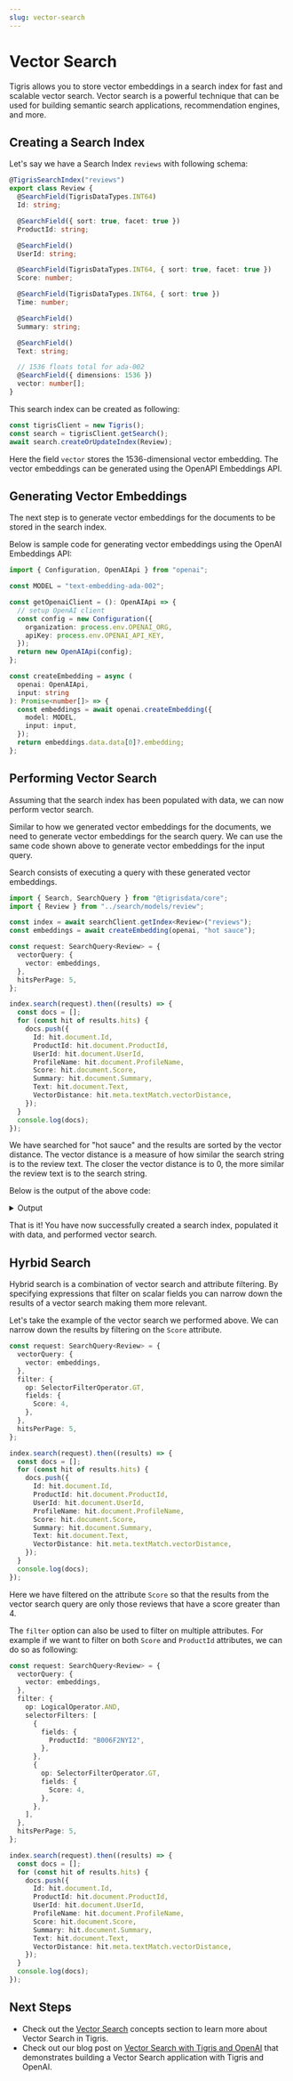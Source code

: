 ```yaml
---
slug: vector-search
---
```



# Vector Search

Tigris allows you to store vector embeddings in a search index for fast and scalable vector search.
Vector search is a powerful technique that can be used for building semantic search
applications, recommendation engines, and more.

## Creating a Search Index

Let's say we have a Search Index `reviews` with following schema:

```ts
@TigrisSearchIndex("reviews")
export class Review {
  @SearchField(TigrisDataTypes.INT64)
  Id: string;

  @SearchField({ sort: true, facet: true })
  ProductId: string;

  @SearchField()
  UserId: string;

  @SearchField(TigrisDataTypes.INT64, { sort: true, facet: true })
  Score: number;

  @SearchField(TigrisDataTypes.INT64, { sort: true })
  Time: number;

  @SearchField()
  Summary: string;

  @SearchField()
  Text: string;

  // 1536 floats total for ada-002
  @SearchField({ dimensions: 1536 })
  vector: number[];
}
```

This search index can be created as following:

```ts
const tigrisClient = new Tigris();
const search = tigrisClient.getSearch();
await search.createOrUpdateIndex(Review);
```

Here the field `vector` stores the 1536-dimensional vector embedding. The vector embeddings can be generated
using the OpenAPI Embeddings API.

## Generating Vector Embeddings

The next step is to generate vector embeddings for the documents to be stored in the search index.

Below is sample code for generating vector embeddings using the OpenAI Embeddings API:

```ts
import { Configuration, OpenAIApi } from "openai";

const MODEL = "text-embedding-ada-002";

const getOpenaiClient = (): OpenAIApi => {
  // setup OpenAI client
  const config = new Configuration({
    organization: process.env.OPENAI_ORG,
    apiKey: process.env.OPENAI_API_KEY,
  });
  return new OpenAIApi(config);
};

const createEmbedding = async (
  openai: OpenAIApi,
  input: string
): Promise<number[]> => {
  const embeddings = await openai.createEmbedding({
    model: MODEL,
    input: input,
  });
  return embeddings.data.data[0]?.embedding;
};
```

## Performing Vector Search

Assuming that the search index has been populated with data, we can now perform vector search.

Similar to how we generated vector embeddings for the documents, we need to generate vector
embeddings for the search query. We can use the same code shown above to generate vector embeddings
for the input query.

Search consists of executing a query with these generated vector embeddings.

```ts
import { Search, SearchQuery } from "@tigrisdata/core";
import { Review } from "../search/models/review";

const index = await searchClient.getIndex<Review>("reviews");
const embeddings = await createEmbedding(openai, "hot sauce");

const request: SearchQuery<Review> = {
  vectorQuery: {
    vector: embeddings,
  },
  hitsPerPage: 5,
};

index.search(request).then((results) => {
  const docs = [];
  for (const hit of results.hits) {
    docs.push({
      Id: hit.document.Id,
      ProductId: hit.document.ProductId,
      UserId: hit.document.UserId,
      ProfileName: hit.document.ProfileName,
      Score: hit.document.Score,
      Summary: hit.document.Summary,
      Text: hit.document.Text,
      VectorDistance: hit.meta.textMatch.vectorDistance,
    });
  }
  console.log(docs);
});
```

We have searched for "hot sauce" and the results are sorted by the vector distance. The
vector distance is a measure of how similar the search string is to the review text. The
closer the vector distance is to 0, the more similar the review text is to the search
string.

Below is the output of the above code:

<details>
<summary>Output</summary>

```
[
  {
    "Id": 988,
    "ProductId": "B006F2NYI2",
    "UserId": "A36GDATSF85X7W",
    "ProfileName": "Matt Waz",
    "Score": 5,
    "Summary": "Awesome Sauce",
    "Text": "This hot sauce is one of my favorites. Its a perfect balance of tasty and spicy. You can smell the flavors immediately when you open the bottle. A mix of garlic, habanero, and other spices. I put this on everything and tend to go through one bottle a week. I highly recommend this to anyone who likes hot sauce.",
    "VectorDistance": 0.14292240142822266
  },
  {
    "Id": 995,
    "ProductId": "B006F2NYI2",
    "UserId": "A1T5CH6SHV989P",
    "ProfileName": "a biemold",
    "Score": 5,
    "Summary": "best hot sauce around",
    "Text": "absolutely love the habenaro sauce...use it on eggs, sandwiches most anything for a good kick! have watched the progessing popularity of theis homegrown product...have nothing but the highes accolades for the chef and the product..get out there and try it!",
    "VectorDistance": 0.14448332786560059
  },
  {
    "Id": 994,
    "ProductId": "B006F2NYI2",
    "UserId": "A1KFUVZ3BZ59R1",
    "ProfileName": "merplinger",
    "Score": 5,
    "Summary": "Best all around hot sauce",
    "Text": "So far I have had the habanero and the medium sauces and they were amazing. My fiance and I use them nearly daily and I just picked up 3 more. It goes really well on all sorts of dishes to add the extra kick.<br /><br />The sauce itself lasts a lot longer than it appears. It is thick and a bottle will last us a couple of weeks of heavy use. We love to use it for breakfast on eggs or in burritos and for dinners or soups for added spice.",
    "VectorDistance": 0.1463753581047058
  },
  {
    "Id": 998,
    "ProductId": "B006F2NYI2",
    "UserId": "A3G313KLWDG3PW",
    "ProfileName": "kefka82",
    "Score": 5,
    "Summary": "this sauce is the shiznit",
    "Text": "this sauce is so good with just about anything, i like adding it to asian food or anything with egg or noodles, it has a good burn with a strong flavor. im hoping to see some of the other flavors like the pineapple experiment on here soon. buy it you wont regret it",
    "VectorDistance": 0.1499418020248413
  },
  {
    "Id": 996,
    "ProductId": "B006F2NYI2",
    "UserId": "A1D3F6UI1RTXO0",
    "ProfileName": "Swopes",
    "Score": 5,
    "Summary": "Hot & Flavorful",
    "Text": "BLACK MARKET HOT SAUCE IS WONDERFUL.... My husband Loves this Habenero sauce, its very very flavorful with a nice kick to it. I in fact love the medium sauce- the taste is so yummy with a bit of zing behind it. We used it for everything and you can use it with any meal.<br /><br />I like the fact that there are so many different levels of spicyness. We love the medium & habenero. Kind of like a \"HIS & HERS package\". Thank you for your hard work guys! Keep up the hard work.",
    "VectorDistance": 0.15223878622055054
  }
]
```

</details>

That is it! You have now successfully created a search index, populated it with data, and performed vector
search.

## Hyrbid Search

Hybrid search is a combination of vector search and attribute filtering.
By specifying expressions that filter on scalar fields you can narrow
down the results of a vector search making them more relevant.

Let's take the example of the vector search we performed above. We can
narrow down the results by filtering on the `Score` attribute.

```ts
const request: SearchQuery<Review> = {
  vectorQuery: {
    vector: embeddings,
  },
  filter: {
    op: SelectorFilterOperator.GT,
    fields: {
      Score: 4,
    },
  },
  hitsPerPage: 5,
};

index.search(request).then((results) => {
  const docs = [];
  for (const hit of results.hits) {
    docs.push({
      Id: hit.document.Id,
      ProductId: hit.document.ProductId,
      UserId: hit.document.UserId,
      ProfileName: hit.document.ProfileName,
      Score: hit.document.Score,
      Summary: hit.document.Summary,
      Text: hit.document.Text,
      VectorDistance: hit.meta.textMatch.vectorDistance,
    });
  }
  console.log(docs);
});
```

Here we have filtered on the attribute `Score` so that the results from
the vector search query are only those reviews that have a score greater than 4.

The `filter` option can also be used to filter on multiple attributes.
For example if we want to filter on both `Score` and `ProductId` attributes,
we can do so as following:

```ts
const request: SearchQuery<Review> = {
  vectorQuery: {
    vector: embeddings,
  },
  filter: {
    op: LogicalOperator.AND,
    selectorFilters: [
      {
        fields: {
          ProductId: "B006F2NYI2",
        },
      },
      {
        op: SelectorFilterOperator.GT,
        fields: {
          Score: 4,
        },
      },
    ],
  },
  hitsPerPage: 5,
};

index.search(request).then((results) => {
  const docs = [];
  for (const hit of results.hits) {
    docs.push({
      Id: hit.document.Id,
      ProductId: hit.document.ProductId,
      UserId: hit.document.UserId,
      ProfileName: hit.document.ProfileName,
      Score: hit.document.Score,
      Summary: hit.document.Summary,
      Text: hit.document.Text,
      VectorDistance: hit.meta.textMatch.vectorDistance,
    });
  }
  console.log(docs);
});
```

## Next Steps

- Check out the [Vector Search](../../../../concepts/vector-search)
  concepts section to learn more about Vector Search in Tigris.
- Check out our blog post on [Vector Search with Tigris and OpenAI](https://www.tigrisdata.com/blog/vector-search-openai/)
  that demonstrates building a Vector Search application with Tigris and OpenAI.
